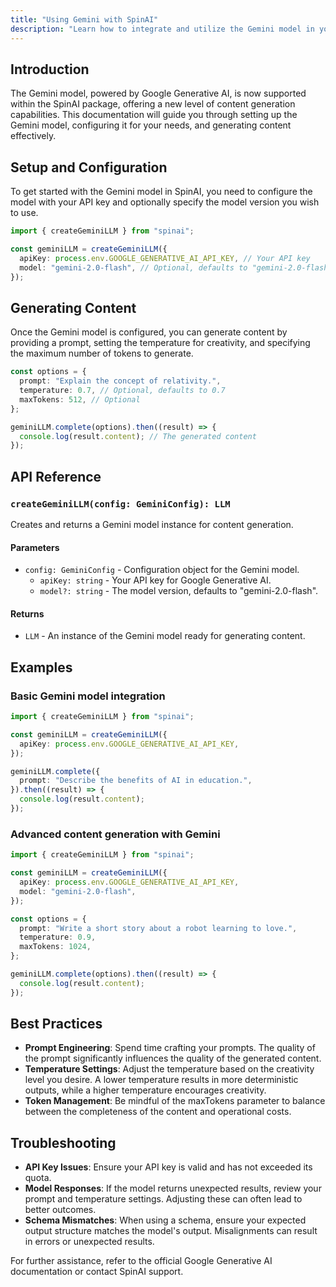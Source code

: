 ```yaml
---
title: "Using Gemini with SpinAI"
description: "Learn how to integrate and utilize the Gemini model in your SpinAI projects for advanced content generation."
---
```


## Introduction

The Gemini model, powered by Google Generative AI, is now supported within the SpinAI package, offering a new level of content generation capabilities. This documentation will guide you through setting up the Gemini model, configuring it for your needs, and generating content effectively.

## Setup and Configuration

To get started with the Gemini model in SpinAI, you need to configure the model with your API key and optionally specify the model version you wish to use.

```typescript
import { createGeminiLLM } from "spinai";

const geminiLLM = createGeminiLLM({
  apiKey: process.env.GOOGLE_GENERATIVE_AI_API_KEY, // Your API key
  model: "gemini-2.0-flash", // Optional, defaults to "gemini-2.0-flash"
});
```

## Generating Content

Once the Gemini model is configured, you can generate content by providing a prompt, setting the temperature for creativity, and specifying the maximum number of tokens to generate.

```typescript
const options = {
  prompt: "Explain the concept of relativity.",
  temperature: 0.7, // Optional, defaults to 0.7
  maxTokens: 512, // Optional
};

geminiLLM.complete(options).then((result) => {
  console.log(result.content); // The generated content
});
```

## API Reference

### `createGeminiLLM(config: GeminiConfig): LLM`

Creates and returns a Gemini model instance for content generation.

#### Parameters

- `config: GeminiConfig` - Configuration object for the Gemini model.
  - `apiKey: string` - Your API key for Google Generative AI.
  - `model?: string` - The model version, defaults to "gemini-2.0-flash".

#### Returns

- `LLM` - An instance of the Gemini model ready for generating content.

## Examples

### Basic Gemini model integration

```typescript
import { createGeminiLLM } from "spinai";

const geminiLLM = createGeminiLLM({
  apiKey: process.env.GOOGLE_GENERATIVE_AI_API_KEY,
});

geminiLLM.complete({
  prompt: "Describe the benefits of AI in education.",
}).then((result) => {
  console.log(result.content);
});
```

### Advanced content generation with Gemini

```typescript
import { createGeminiLLM } from "spinai";

const geminiLLM = createGeminiLLM({
  apiKey: process.env.GOOGLE_GENERATIVE_AI_API_KEY,
  model: "gemini-2.0-flash",
});

const options = {
  prompt: "Write a short story about a robot learning to love.",
  temperature: 0.9,
  maxTokens: 1024,
};

geminiLLM.complete(options).then((result) => {
  console.log(result.content);
});
```

## Best Practices

- **Prompt Engineering**: Spend time crafting your prompts. The quality of the prompt significantly influences the quality of the generated content.
- **Temperature Settings**: Adjust the temperature based on the creativity level you desire. A lower temperature results in more deterministic outputs, while a higher temperature encourages creativity.
- **Token Management**: Be mindful of the maxTokens parameter to balance between the completeness of the content and operational costs.

## Troubleshooting

- **API Key Issues**: Ensure your API key is valid and has not exceeded its quota.
- **Model Responses**: If the model returns unexpected results, review your prompt and temperature settings. Adjusting these can often lead to better outcomes.
- **Schema Mismatches**: When using a schema, ensure your expected output structure matches the model's output. Misalignments can result in errors or unexpected results.

For further assistance, refer to the official Google Generative AI documentation or contact SpinAI support.